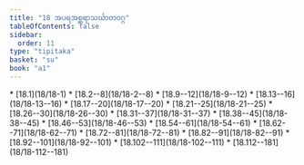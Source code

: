 ```yaml
---
title: "18 အပရအစ္ဆရာသင်္ဃာတဝဂ္ဂ"
tableOfContents: false
sidebar:
  order: 11
type: "tipitaka"
basket: "su"
book: "a1"
---
```



<DynamicBreadcrumb />



<TableOfContents book="a1" section="18">
* [18.1](18/18-1)
* [18.2--8](18/18-2--8)
* [18.9--12](18/18-9--12)
* [18.13--16](18/18-13--16)
* [18.17--20](18/18-17--20)
* [18.21--25](18/18-21--25)
* [18.26--30](18/18-26--30)
* [18.31--37](18/18-31--37)
* [18.38--45](18/18-38--45)
* [18.46--53](18/18-46--53)
* [18.54--61](18/18-54--61)
* [18.62--71](18/18-62--71)
* [18.72--81](18/18-72--81)
* [18.82--91](18/18-82--91)
* [18.92--101](18/18-92--101)
* [18.102--111](18/18-102--111)
* [18.112--181](18/18-112--181)
</TableOfContents>